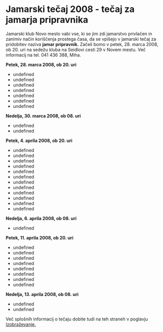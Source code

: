 # Jamarski tečaj 2008 - tečaj za jamarja pripravnika

Jamarski klub Novo mesto vabi vse, ki se jim zdi jamarstvo privlačen in zanimiv način koriščenja prostega časa, da se vpišejo v jamarski tečaj za pridobitev naziva <b>jamar pripravnik.</b> Začeli bomo v petek, 28. marca 2008,&nbsp; ob 20. uri na sedežu kluba na Seidlovi cesti 29 v Novem mestu. Več informacij na tel. 041 436 388, Miha.

<b>Petek, 28. marca 2008, ob 20. uri</b>

- undefined
- undefined
- undefined
- undefined
- undefined
- undefined
- undefined

<b>Nedelja, 30. marca 2008, ob 08. uri</b>

- undefined
- undefined

<b>Petek, 4. aprila 2008, ob 20. uri</b>

- undefined
- undefined
- undefined
- undefined
- undefined
- undefined
- undefined
- undefined
- undefined
- undefined
- undefined
- undefined

<b>Nedelja, 6. aprila 2008, ob 08. uri</b>

- undefined

<b>Petek, 11. aprila 2008, ob 20. uri</b>

- undefined
- undefined
- undefined
- undefined
- undefined
- undefined
- undefined
- undefined

<b>Nedelja, 13. aprila 2008, ob 08. uri</b>

- undefined
- undefined

Več splošnih informacij o tečaju dobite tudi na teh straneh v poglavju [Izobraževanje.](/si/izobrazevanje/sola/)
